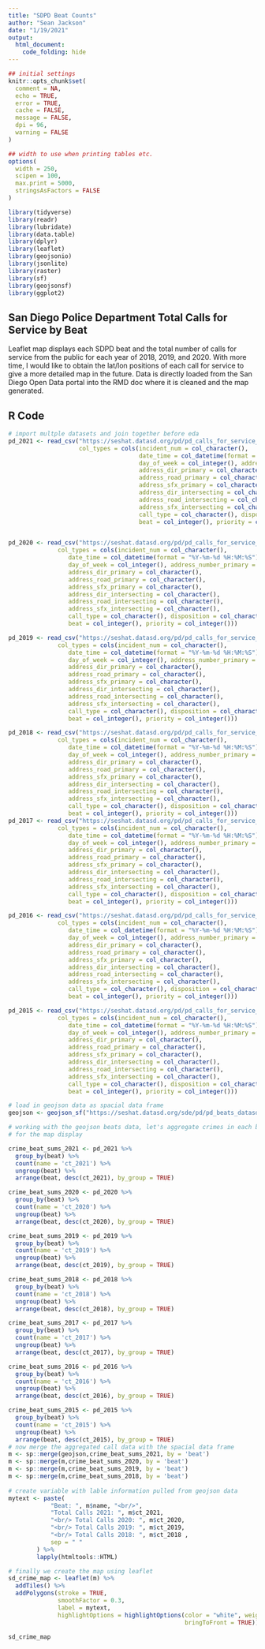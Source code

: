 ```yaml
---
title: "SDPD Beat Counts"
author: "Sean Jackson"
date: "1/19/2021"
output: 
  html_document:
    code_folding: hide
---
```


```r
## initial settings
knitr::opts_chunk$set(
  comment = NA,
  echo = TRUE,
  error = TRUE,
  cache = FALSE,
  message = FALSE,
  dpi = 96,
  warning = FALSE
)

## width to use when printing tables etc.
options(
  width = 250,
  scipen = 100,
  max.print = 5000,
  stringsAsFactors = FALSE
)
```

<style>
.table {
  width: auto;
}
ul, ol {
  padding-left: 18px;
}
pre, code, pre code {
  overflow: auto;
  white-space: pre;
  word-wrap: normal;
  background-color: #ffffff;
}
</style>

```r
library(tidyverse)
library(readr)
library(lubridate)
library(data.table)
library(dplyr)
library(leaflet)
library(geojsonio)
library(jsonlite)
library(raster)
library(sf)
library(geojsonsf)
library(ggplot2)
```

## San Diego Police Department Total Calls for Service by Beat

Leaflet map displays each SDPD beat and the total number of calls for service from the public for each year of 2018, 2019, and 2020. With more time, I would like to obtain the lat/lon positions of each call for service to give a more detailed map in the future. Data is directly loaded from the San Diego Open Data portal into the RMD doc where it is cleaned and the map generated.

## R Code

```r
# import multple datasets and join together before eda
pd_2021 <- read_csv("https://seshat.datasd.org/pd/pd_calls_for_service_2021_datasd.csv",
                    col_types = cols(incident_num = col_character(), 
                                     date_time = col_datetime(format = "%Y-%m-%d %H:%M:%S"), 
                                     day_of_week = col_integer(), address_number_primary = col_integer(), 
                                     address_dir_primary = col_character(), 
                                     address_road_primary = col_character(), 
                                     address_sfx_primary = col_character(), 
                                     address_dir_intersecting = col_character(), 
                                     address_road_intersecting = col_character(), 
                                     address_sfx_intersecting = col_character(), 
                                     call_type = col_character(), disposition = col_character(), 
                                     beat = col_integer(), priority = col_integer()))


pd_2020 <- read_csv("https://seshat.datasd.org/pd/pd_calls_for_service_2020_datasd.csv",
              col_types = cols(incident_num = col_character(), 
                 date_time = col_datetime(format = "%Y-%m-%d %H:%M:%S"), 
                 day_of_week = col_integer(), address_number_primary = col_integer(), 
                 address_dir_primary = col_character(), 
                 address_road_primary = col_character(), 
                 address_sfx_primary = col_character(), 
                 address_dir_intersecting = col_character(), 
                 address_road_intersecting = col_character(), 
                 address_sfx_intersecting = col_character(), 
                 call_type = col_character(), disposition = col_character(), 
                 beat = col_integer(), priority = col_integer()))

pd_2019 <- read_csv("https://seshat.datasd.org/pd/pd_calls_for_service_2019_datasd.csv", 
              col_types = cols(incident_num = col_character(), 
                 date_time = col_datetime(format = "%Y-%m-%d %H:%M:%S"), 
                 day_of_week = col_integer(), address_number_primary = col_integer(), 
                 address_dir_primary = col_character(), 
                 address_road_primary = col_character(), 
                 address_sfx_primary = col_character(), 
                 address_dir_intersecting = col_character(), 
                 address_road_intersecting = col_character(), 
                 address_sfx_intersecting = col_character(), 
                 call_type = col_character(), disposition = col_character(), 
                 beat = col_integer(), priority = col_integer()))

pd_2018 <- read_csv("https://seshat.datasd.org/pd/pd_calls_for_service_2018_datasd.csv", 
              col_types = cols(incident_num = col_character(), 
                 date_time = col_datetime(format = "%Y-%m-%d %H:%M:%S"), 
                 day_of_week = col_integer(), address_number_primary = col_integer(), 
                 address_dir_primary = col_character(), 
                 address_road_primary = col_character(), 
                 address_sfx_primary = col_character(), 
                 address_dir_intersecting = col_character(), 
                 address_road_intersecting = col_character(), 
                 address_sfx_intersecting = col_character(), 
                 call_type = col_character(), disposition = col_character(), 
                 beat = col_integer(), priority = col_integer()))
pd_2017 <- read_csv("https://seshat.datasd.org/pd/pd_calls_for_service_2017_datasd_v1.csv",
              col_types = cols(incident_num = col_character(), 
                 date_time = col_datetime(format = "%Y-%m-%d %H:%M:%S"), 
                 day_of_week = col_integer(), address_number_primary = col_integer(), 
                 address_dir_primary = col_character(), 
                 address_road_primary = col_character(), 
                 address_sfx_primary = col_character(), 
                 address_dir_intersecting = col_character(), 
                 address_road_intersecting = col_character(), 
                 address_sfx_intersecting = col_character(), 
                 call_type = col_character(), disposition = col_character(), 
                 beat = col_integer(), priority = col_integer()))

pd_2016 <- read_csv("https://seshat.datasd.org/pd/pd_calls_for_service_2016_datasd_v1.csv",
              col_types = cols(incident_num = col_character(), 
                 date_time = col_datetime(format = "%Y-%m-%d %H:%M:%S"), 
                 day_of_week = col_integer(), address_number_primary = col_integer(), 
                 address_dir_primary = col_character(), 
                 address_road_primary = col_character(), 
                 address_sfx_primary = col_character(), 
                 address_dir_intersecting = col_character(), 
                 address_road_intersecting = col_character(), 
                 address_sfx_intersecting = col_character(), 
                 call_type = col_character(), disposition = col_character(), 
                 beat = col_integer(), priority = col_integer()))

pd_2015 <- read_csv("https://seshat.datasd.org/pd/pd_calls_for_service_2015_datasd_v1.csv",
              col_types = cols(incident_num = col_character(), 
                 date_time = col_datetime(format = "%Y-%m-%d %H:%M:%S"), 
                 day_of_week = col_integer(), address_number_primary = col_integer(), 
                 address_dir_primary = col_character(), 
                 address_road_primary = col_character(), 
                 address_sfx_primary = col_character(), 
                 address_dir_intersecting = col_character(), 
                 address_road_intersecting = col_character(), 
                 address_sfx_intersecting = col_character(), 
                 call_type = col_character(), disposition = col_character(), 
                 beat = col_integer(), priority = col_integer()))

# load in geojson data as spacial data frame
geojson <- geojson_sf("https://seshat.datasd.org/sde/pd/pd_beats_datasd.geojson")
```

```r
# working with the geojson beats data, let's aggregate crimes in each beat
# for the map display

crime_beat_sums_2021 <- pd_2021 %>% 
  group_by(beat) %>% 
  count(name = 'ct_2021') %>%
  ungroup(beat) %>%
  arrange(beat, desc(ct_2021), by_group = TRUE)

crime_beat_sums_2020 <- pd_2020 %>% 
  group_by(beat) %>% 
  count(name = 'ct_2020') %>%
  ungroup(beat) %>%
  arrange(beat, desc(ct_2020), by_group = TRUE)

crime_beat_sums_2019 <- pd_2019 %>% 
  group_by(beat) %>% 
  count(name = 'ct_2019') %>%
  ungroup(beat) %>%
  arrange(beat, desc(ct_2019), by_group = TRUE)

crime_beat_sums_2018 <- pd_2018 %>% 
  group_by(beat) %>% 
  count(name = 'ct_2018') %>%
  ungroup(beat) %>%
  arrange(beat, desc(ct_2018), by_group = TRUE)

crime_beat_sums_2017 <- pd_2017 %>% 
  group_by(beat) %>% 
  count(name = 'ct_2017') %>%
  ungroup(beat) %>%
  arrange(beat, desc(ct_2017), by_group = TRUE)

crime_beat_sums_2016 <- pd_2016 %>% 
  group_by(beat) %>% 
  count(name = 'ct_2016') %>%
  ungroup(beat) %>%
  arrange(beat, desc(ct_2016), by_group = TRUE)

crime_beat_sums_2015 <- pd_2015 %>% 
  group_by(beat) %>% 
  count(name = 'ct_2015') %>%
  ungroup(beat) %>%
  arrange(beat, desc(ct_2015), by_group = TRUE)
# now merge the aggregated call data with the spacial data frame
m <- sp::merge(geojson,crime_beat_sums_2021, by = 'beat')
m <- sp::merge(m,crime_beat_sums_2020, by = 'beat')
m <- sp::merge(m,crime_beat_sums_2019, by = 'beat')
m <- sp::merge(m,crime_beat_sums_2018, by = 'beat')
               
# create variable with lable information pulled from geojson data
mytext <- paste(
            "Beat: ", m$name, "<br/>",
            "Total Calls 2021: ", m$ct_2021, 
            "<br/> Total Calls 2020: ", m$ct_2020, 
            "<br/> Total Calls 2019: ", m$ct_2019, 
            "<br/> Total Calls 2018: ", m$ct_2018 , 
            sep = " "
        ) %>%
        lapply(htmltools::HTML)

# finally we create the map using leaflet
sd_crime_map <- leaflet(m) %>%
  addTiles() %>%
  addPolygons(stroke = TRUE, 
              smoothFactor = 0.3, 
              label = mytext,
              highlightOptions = highlightOptions(color = "white", weight = 2,
                                                  bringToFront = TRUE))
```

```r
sd_crime_map
```
